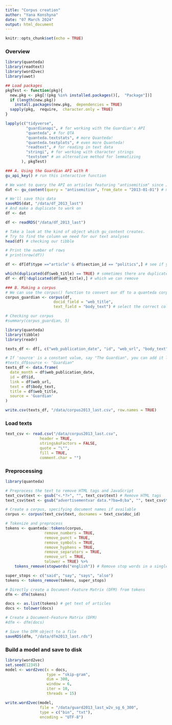 ```yaml
---
title: "Corpus creation"
author: "Yana Konshyna"
date: "07 March 2024"
output: html_document
---
```


```r
knitr::opts_chunk$set(echo = TRUE)
```

### Overview

```r
library(quanteda)
library(readtext)
library(word2vec)
library(uwot)
```

```r
## Load packages
pkgTest <- function(pkg){
  new.pkg <- pkg[!(pkg %in% installed.packages()[,  "Package"])]
  if (length(new.pkg)) 
    install.packages(new.pkg,  dependencies = TRUE)
  sapply(pkg,  require,  character.only = TRUE)
}

lapply(c("tidyverse",
         "guardianapi", # for working with the Guardian's API
         "quanteda", # for QTA
         "quanteda.textstats", # more Quanteda!
         "quanteda.textplots", # even more Quanteda!
         "readtext", # for reading in text data
         "stringi", # for working with character strings
         "textstem" # an alternative method for lemmatizing
       ), pkgTest)
```

```r
### A. Using the Guardian API with R
gu_api_key() # run this interactive function

# We want to query the API on articles featuring "antisemitism" since Jan 1 2013
dat <- gu_content(query = "antisemitism", from_date = "2013-01-01") # making a tibble

# We'll save this data
saveRDS(dat, "/data/df_2013_last")
# And make a duplicate to work on
df <- dat  
```

```r
df <- readRDS("/data/df_2013_last")

# Take a look at the kind of object which gu_content creates. 
# Try to find the column we need for our text analyses
head(df) # checking our tibble

# Print the number of rows
# print(nrow(df))
```

```r
df <- df[df$type =="article" & df$section_id == "politics",] # see if you can subset the object to focus on the articles we want

which(duplicated(df$web_title) == TRUE) # sometimes there are duplicates...
df <- df[!duplicated(df$web_title),] # which we can remove

### B. Making a corpus
# We can use the corpus() function to convert our df to a quanteda corpus
corpus_guardian <- corpus(df, 
                     docid_field = "web_title", 
                     text_field = "body_text") # select the correct column here

# Checking our corpus
#summary(corpus_guardian, 5)
```

```r
library(quanteda)
library(tibble)
library(readr) 

texts_df <- df[, c("web_publication_date", "id", "web_url", "body_text", "web_title")]

# If 'source' is a constant value, say "The Guardian", you can add it like this:
#texts_df$source <- "Guardian"
texts_df <- data.frame(
  date_month = df$web_publication_date,
  id = df$id,
  link = df$web_url,
  text = df$body_text,
  title = df$web_title,
  source = 'Guardian' 
)

write.csv(texts_df, "/data/corpus2013_last.csv", row.names = TRUE)


```



### Load texts
```r

text_csv <- read.csv("/data/corpus2013_last.csv", 
               header = TRUE, 
               stringsAsFactors = FALSE,
               quote = "\"",
               fill = TRUE,
               comment.char = "")

```

### Preprocessing
```r
library(quanteda)

# Preprocess the text to remove HTML tags and JavaScript
text_csv$text <- gsub("<.*?>", "", text_csv$text) # Remove HTML tags
text_csv$text <- gsub("advertisementvar data.*?ba=0;ba", "", text_csv$text) # Remove JavaScript

# Create a corpus, specifying document names if available
corpus <- corpus(text_csv$text, docnames = text_csv$doc_id)

# Tokenize and preprocess
tokens <- quanteda::tokens(corpus,
                 remove_numbers = TRUE,
                 remove_punct = TRUE,
                 remove_symbols = TRUE,
                 remove_hyphens = TRUE,
                 remove_separators = TRUE,
                 remove_url = TRUE,
                 tolower = TRUE) %>%
    tokens_remove(stopwords("english")) # Remove stop words in a single chain

super_stops <- c("said", "say", "says", "also")
tokens <- tokens_remove(tokens, super_stops)

# Directly create a Document-Feature Matrix (DFM) from tokens
dfm <- dfm(tokens)

docs <- as.list(tokens) # get text of articles
docs <- tolower(docs)

# Create a Document-Feature Matrix (DFM)
#dfm <- dfm(docs)

# Save the DFM object to a file
saveRDS(dfm, "/data/dfm2013_last.rds")
```

### Build a model and save to disk
```r
library(word2vec)
set.seed(12345)
model <- word2vec(x = docs, 
                  type = "skip-gram",
                  dim = 300, 
                  window = 6, 
                  iter = 10, 
                  threads = 15)

write.word2vec(model, 
               file = "/data/guard2013_last_w2v_sg_6_300", 
               type = c("bin", "txt"), 
               encoding = "UTF-8")
```